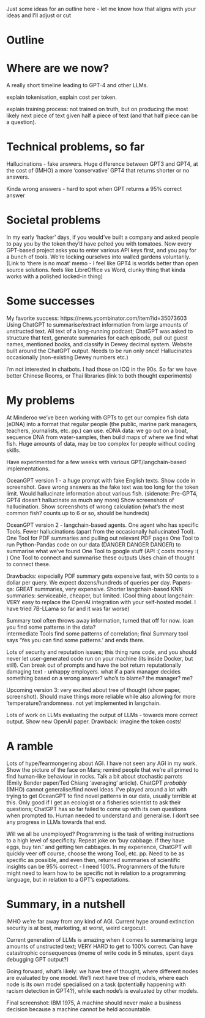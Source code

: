 Just some ideas for an outline here - let me know how that aligns with your ideas and I'll adjust or cut

# Outline

# Where are we now?

A really short timeline leading to GPT-4 and other LLMs. 

explain tokenisation, explain cost per token.

explain training process: not trained on truth, but on producing the most likely next piece of text given half a piece of text (and that half piece can be a question).

# Technical problems, so far

Hallucinations - fake answers. Huge difference between GPT3 and GPT4, at the cost of (IMHO) a more 'conservative' GPT4 that returns shorter or no answers.

Kinda wrong answers - hard to spot when GPT returns a 95% correct answer

# Societal problems

In my early 'hacker' days, if you would've built a company and asked people to pay you by the token they'd have pelted you with tomatoes. Now every GPT-based 
project asks you to enter various API keys first, and you pay for a bunch of tools. We're locking ourselves into walled gardens voluntarily. 
(Link to 'there is no moat' memo - I feel like GPT4 is worlds better than open source solutions. feels like LibreOffice vs Word, clunky thing that kinda works with
a polished locked-in thing)



# Some successes

My favorite success: https://news.ycombinator.com/item?id=35073603
Using ChatGPT to summarise/extract information from large amounts of unstructed text.
All text of a long-running podcast; ChatGPT was asked to structure that text, generate summaries for each episode, pull out guest names, mentioned books, 
and classify in Dewey decimal system. Website built around the ChatGPT output. Needs to be run only once! Hallucinates occasionally (non-existing Dewey numbers etc.)

I'm not interested in chatbots. I had those on ICQ in the 90s. So far we have better Chinese Rooms, or Thai libraries (link to both thought experiments)

# My problems

At Minderoo we've been working with GPTs to get our complex fish data (eDNA) into a format that regular people 
(the public, marine park managers, teachers, journalists, etc. pp.) can use. eDNA data: we go out on a boat, sequence DNA from water-samples,
then build maps of where we find what fish. Huge amounts of data, may be too complex for people without coding skills.

Have experimented for a few weeks with various GPT/langchain-based implementations.

OceanGPT version 1 - a huge prompt with fake English texts. Show code in screenshot. Gave wrong answers as the fake text was too long for the token limit. 
Would hallucinate information about various fish. (sidenote: Pre-GPT4, GPT4 doesn't hallucinate as much any more)
Show screenshots of hallucination.
Show screenshots of wrong calculation (what's the most common fish? counts up to 6 or so, should be hundreds)

OceanGPT version 2 - langchain-based agents. One agent who has specific Tools. Fewer hallucinations (apart from the occasionally hallucinated Tool).
One Tool for PDF summaries and pulling out relevant PDF pages
One Tool to run Python-Pandas code on our data (DANGER DANGER DANGER) to summarise what we've found
One Tool to google stuff (API :( costs money :( )
One Tool to connect and summarise these outputs
Uses chain of thought to connect these.

Drawbacks: especially PDF summary gets expensive fast, with 50 cents to a dollar per query. We expect dozens/hundreds of queries per day. 
Papers-qa: GREAT summaries, very expensive. Shorter langchain-based KNN summaries: serviceable, cheaper, but limited.
(Cool thing about langchain: VERY easy to replace the OpenAI integration with your self-hosted model. I have tried 7B-LLama so far and it was far worse)

Summary tool often throws away information, turned that off for now. (can you find some patterns in the data?  
intermediate Tools find some patterns of correlation; final Summary tool says 'Yes you can find some patterns.' and ends there.

Lots of security and reputation issues; this thing runs code, and you should never let user-generated code run on your machine (its inside Docker, but still). 
Can break out of prompts and have the bot return reputationally damaging text - unhappy employers.
what if a park manager decides something based on a wrong answer? who's to blame? the manager? me? 


Upcoming version 3: very excited about tree of thought (show paper, screenshot). Should make things more reliable while also allowing for more 'temperature'/randomness. not yet implemented in langchain.

Lots of work on LLMs evaluating the output of LLMs - towards more correct output. Show new OpenAI paper. Drawback: imagine the token costs!


# A ramble

Lots of hype/fearmongering about AGI. I have not seen any AGI in my work. Show the picture of the face on Mars; remind people that we're all primed to find 
human-like behaviour in rocks. Talk a bit about stochastic parrots (Emily Bender paper/Ted Chiang 'averaging' article). ChatGPT *probably* (IMHO) cannot generalise/find novel ideas. I've played around a lot with trying to get OceanGPT to find novel patterns in our data, usually terrible at this. Only good if I get an ecologist or a fisheries scientist to ask their questions; ChatGPT has so far failed to come up with its own questions when prompted to. Human needed to understand and generalise. I don't see any progress in LLMs towards that end.

Will we all be unemployed? Programming is the task of writing instructions to a high level of specificity. Repeat joke on 'buy cabbage. if they have eggs, buy ten.' 
and getting ten cabbages. In my experience, ChatGPT will quickly veer off course, choose the wrong Tool, etc. pp. Need to be as specific as possible, and even then, 
returned summaries of scientific insights can be 95% correct - I need 100%. Programmers of the future might need to learn how to be specific not in relation to a programming language, but in relation to a GPT's expectations.

# Summary, in a nutshell

IMHO we're far away from any kind of AGI. Current hype around extinction security is at best, marketing, at worst, weird cargocult. 

Current generation of LLMs is amazing when it comes to summarising large amounts of unstructed text; VERY HARD to get to 100% correct. Can have catastrophic consequences (meme of write code in 5 minutes, spent days debugging GPT output?)

Going forward, what's likely: we have tree of thought, where different nodes are evaluated by one model. We'll next have tree of models, where each node is its own model specialised on a task (potentially happening with racism detection in GPT4?), while each node's is evaluated by other models.

Final screenshot: IBM 1975, A machine should never make a business decision because a machine cannot be held accountable.
